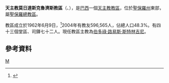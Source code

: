 {{Infobox Roman Catholic diocese
|name=莫日達斯克魯濟斯

|jurisdiction=教區
|latin = Dioecesis Crucismogiensis

|image = Diocesi di Mogi das Cruzes (San Paolo, Brasile).jpg
|caption =教區範圍
|location = [[巴西|巴西]]
|territory = [[聖保羅州|聖保羅州]]東部
|population = 596,565

|rite = [[罗马礼|罗马礼]]
|patron =
|province = 聖保羅
|established = 1962年
|cathedral = 堲亞納主教座堂
|co-cathedral =
|leadership = 主教
|website =[http://www.diocesedemogi.org.br/ 官方網頁]
|patriarch=
|metropolitan =
|ordinary =伯多祿·路易斯·斯特林吉尼

|coadjutor archbishop =
|coadjutor bishop =
|auxiliary =
|emeritus =
}}
'''天主教莫日達斯克魯濟斯教區'''（{{lang-la|Dioecesis Crucismogiensis}}、{{lang-pt|Diocese de Mogi das Cruzes}}），是[[巴西|巴西]]一個[[天主教|天主教]][[教區|教區]]，位於[[聖保羅州|聖保羅州]]東部，屬[[天主教聖保羅總教區|聖保羅總教區]]。

教區成立於1962年6月9日，<ref>{{cite journal
|journal=[[宗座公報|宗座公報]]
|publisher=梵蒂岡出版社
|date=1963年
|volume=55
|title=''Quo christiana''
|page=697
|url=http://www.vatican.va/archive/aas/documents/AAS%2055%20%5B1963%5D%20-%20ocr.pdf
|access-date=2014-01-07
|archive-date=2010-03-27
|archive-url=https://web.archive.org/web/20100327072014/http://www.vatican.va/archive/aas/documents/AAS%2055%20%5B1963%5D%20-%20ocr.pdf
|dead-url=no
}}</ref>2004年有教友596,565人，佔總人口48.3%。有四十三個堂區、司鐸七十二人。現任教區主教為[[伯多祿·路易斯·斯特林吉尼|伯多祿·路易斯·斯特林吉尼]]。
==參考資料==
{{reflist}}

[[Category:巴西天主教教區|M]]